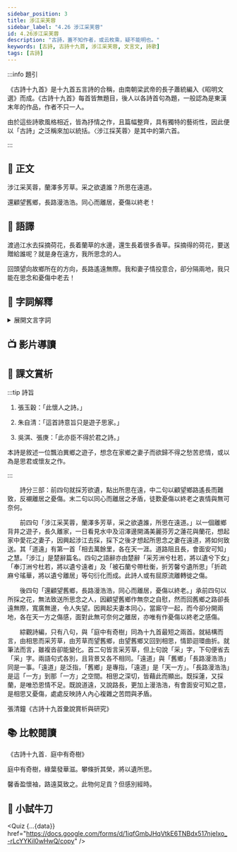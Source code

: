 ```yaml
---
sidebar_position: 3
title: 涉江采芙蓉
sidebar_label: "4.26 涉江采芙蓉"
id: 4.26涉江采芙蓉
description: "古詩，蓋不知作者，或云枚乘，疑不能明也。"
keywords: [古詩, 古詩十九首, 涉江采芙蓉, 文言文, 詩歌]
tags: [古詩]
---
```


<Author name="佚名" source="《古詩十九首》" dynasty="漢" />

:::info 題引

<p className="pre">《古詩十九首》是十九首五言詩的合稱，由南朝梁武帝的長子蕭統編入《昭明文選》而成。《古詩十九首》每首皆無題目，後人以各詩首句為題，一般認為是東漢末年的作品，作者不只一人。</p>

<p className="pre">由於這些詩歌風格相近，皆為抒情之作，且篇幅整齊，具有獨特的藝術性，因此便以「古詩」之泛稱來加以統括。〈涉江採芙蓉〉是其中的第六首。</p>

:::

## 📖 正文

<div className="main poetry">

<p><Annotate title="渡過。">涉</Annotate>江采<Annotate title="即荷花，古稱芙蓉、芙蕖、菡萏。">芙蓉</Annotate>，<Annotate title="澤：沼澤。生有蘭草的沼澤地。">蘭澤</Annotate>多芳草。采之欲<Annotate title="贈送、給予。粵 [惠]，[wai6]。">遺</Annotate>誰？所思在遠道。</p>

<p><Annotate title="回頭看。">還顧</Annotate>望舊鄉，長路<Annotate title="猶「浩浩漫漫」，形容路途的遙遠，無邊無際。">漫浩浩</Annotate>。<Annotate title="指夫婦情感之融洽。">同心</Annotate>而離居，憂傷以終老！</p>

</div>

## 📝 語譯

<div className="translation poetry">

渡過江水去採摘荷花，長着蘭草的水邊，還生長着很多香草。採摘得的荷花，要送贈給誰呢？就是身在遠方，我所思念的人。

回頭望向故鄉所在的方向，長路遙遠無際。我和妻子情投意合，卻分隔兩地，我只能在思念和憂傷中老去！

</div>

## 💬 字詞解釋

<details>
  <summary>展開文言字詞</summary>

1. 涉：徒步渡水。
   
2. 芙蓉：即荷花，古稱芙蓉、芙蕖、菡萏。
> ![芙蓉](/img/S1/4.26涉江采芙蓉/芙蓉.jpg)

3. 澤：沼澤。蘭澤：生有蘭草的沼澤地。

4. 遺：贈送、給予。<Py>[惠]，[wai6]。</Py>
   
5. 還顧：回頭看。
   
6. 漫浩浩：猶「漫漫浩浩」，形容路途的遙遠，無邊無際。漫漫：路長貌；浩浩：水勢盛大貌，此處形容路途廣寬無邊。

7. 同心：指夫婦情感之融洽。
   
</details>

## 📺 影片導讀

<Tabs>
  <TabItem value="《古詩十九首》簡介" default>
    <Youtube id="8pRrBfA5GEE" start="8" />
  </TabItem>
  <TabItem value="RTHK 《五夜講場》：古詩十九首">
    <Youtube id="9ySQoHGdWps" />
  </TabItem>
</Tabs>

## 🌈 課文賞析

:::tip 詩旨

1. 張玉穀：「此懷人之詩。」

2. 朱自清：「這首詩意旨只是遊子思家。」

3. 吳淇、張庚：「此亦臣不得於君之詩。」

本詩是敘述一位飄泊異鄉之遊子，想念在家鄉之妻子而欲歸不得之愁苦悲情，或以為是思君或懷友之作。

:::

　　詩分三部：前四句就採芳欲遺，點出所思在遠，中二句以顧望鄉路遙長而難致，反襯離居之憂傷。末二句以同心而離居之矛盾，徒歎憂傷以終老之衷情與無可奈何。

　　前四句「涉江采芙蓉，蘭澤多芳草，采之欲遺誰，所思在遠道。」以一個離鄉背井之遊子，長久離家，一日看見水中及沼澤邊開滿美麗芬芳之蓮花與蘭花，想起家中愛花之妻子，因興起涉江去採，採下之後才想起所思念之妻在遠道，將如何致送。其「道遠」有第一首「相去萬餘里，各在天一涯。道路阻且長，會面安可知」之慧。「涉江」是楚辭篇名。四句之語辭亦由楚辭「采芳洲兮杜若，將以遺兮下女」「奉汀洲兮杜若，將以遺兮遠者」及「被石蘭兮帶杜衡，折芳馨兮遺所思」「折疏麻兮瑤華，將以遺兮離居」等句衍化而成。此詩人或有屈原流離轉徙之傷。

　　後四句「還顧望舊鄉，長路漫浩浩，同心而離居，憂傷以終老。」承前四句以所採之花，無法致送所思念之人，因顧望舊鄉作無奈之自慰，然而回舊鄉之路卻長遠無際，寬廣無邊，令人失望。因興起夫妻本同心，當廝守一起，而今卻分開兩地，各在天一方之傷感，面對此無可奈何之離居，亦唯有作憂傷以終老之感傷。

　　綜觀詩編，只有八句，與「庭中有奇樹」同為十九首最短之兩首。就結構而言，由相思而采芳草，由芳草而望舊鄉，由望舊鄉又回到相思，情節迴環曲折。就筆法而言，雖複沓卻能變化。首二句皆言采芳草，但上句說「采」字，下句便省去「采」字。兩語句式各別，且背景又各不相同。「遠道」與「舊鄉」「長路漫浩浩」同是一事。「遠道」是泛指，「舊鄉」是專指，「遠道」是「天一方」。「長路漫浩浩」是這「一方」到那「一方」之空間。相思之深切，皆藉此而顯出。既採蓮，又採蘭，是唯恐恩情不足。既說道遠，又說路長，更加上漫浩浩，有會面安可知之意，是相思又憂傷，處處反映詩人內心複雜之苦悶與矛盾。

<span className="source">張清鐘《古詩十九首彙說賞析與研究》</span>

## 📚 比較閱讀

<p className="source">《古詩十九首．庭中有奇樹》</p>

<div className="read-around poetry">

庭中有奇樹，綠葉發華滋。攀條折其榮，將以遺所思。

馨香盈懷袖，路遠莫致之。此物何足貢？但感別經時。

</div>

## 🚀 小試牛刀


<Quiz {...{data}} href="https://docs.google.com/forms/d/1iqfGmbJHqVtkE6TNBdx517njeIxo_-rLcYYKil0wHwQ/copy" />